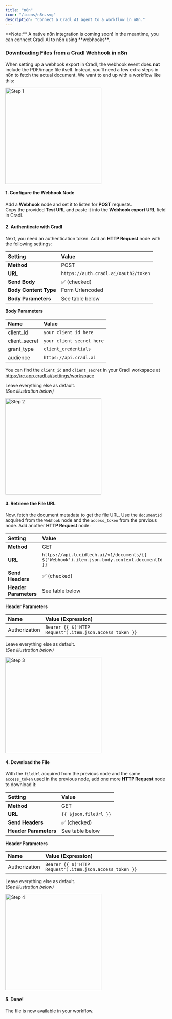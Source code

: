 ```yaml
---
title: "n8n"
icon: "/icons/n8n.svg"
description: "Connect a Cradl AI agent to a workflow in n8n."
---
```


<Info>
  **Note:** A native n8n integration is coming soon! In the meantime, you can connect Cradl AI to n8n using **webhooks**.
</Info>

### Downloading Files from a Cradl Webhook in n8n

When setting up a webhook export in Cradl, the webhook event does **not** include the PDF/image file itself. Instead, you’ll need a few extra steps in n8n to fetch the actual document. We want to end up with a workflow like this:

<img
  src="/images/image.png"
  alt="Step 1"
  height="300"
  className="rounded-lg"
/>

#### 1. Configure the Webhook Node

Add a **Webhook** node and set it to listen for **POST** requests.\
Copy the provided **Test URL** and paste it into the **Webhook export URL** field in Cradl.

#### 2. Authenticate with Cradl

Next, you need an authentication token. Add an **HTTP Request** node with the following settings:

| Setting               | Value                                |
| :-------------------- | :----------------------------------- |
| **Method**            | POST                                 |
| **URL**               | `https://auth.cradl.ai/oauth2/token` |
| **Send Body**         | ✅ (checked)                          |
| **Body Content Type** | Form Urlencoded                      |
| **Body Parameters**   | See table below                      |

**Body Parameters**

| Name          | Value                     |
| :------------ | :------------------------ |
| client_id     | `your client id here`     |
| client_secret | `your client secret here` |
| grant_type    | `client_credentials`      |
| audience      | `https://api.cradl.ai`    |

You can find the `client_id` and `client_secret` in your Cradl workspace at https://rc.app.cradl.ai/settings/workspace

Leave everything else as default.\
_(See illustration below)_

<img
  src="/images/image_2025-09-18_163456332.png"
  alt="Step 2"
  height="300"
  className="rounded-lg"
/>

#### 3. Retrieve the File URL

Now, fetch the document metadata to get the file URL. Use the `documentId` acquired from the `Webhook` node and the `access_token` from the previous node. Add another **HTTP Request** node:

| Setting               | Value                                                                                        |
| :-------------------- | :------------------------------------------------------------------------------------------- |
| **Method**            | GET                                                                                          |
| **URL**               | `https://api.lucidtech.ai/v1/documents/{{ $('Webhook').item.json.body.context.documentId }}` |
| **Send Headers**      | ✅ (checked)                                                                                  |
| **Header Parameters** | See table below                                                                              |

**Header Parameters**

| Name          | Value (Expression)                                      |
| :------------ | :------------------------------------------------------ |
| Authorization | `Bearer {{ $('HTTP Request').item.json.access_token }}` |

Leave everything else as default.\
_(See illustration below)_

<img
  src="/images/image_2025-09-18_162113231.png"
  alt="Step 3"
  height="300"
  className="rounded-lg"
/>

#### 4. Download the File

With the `fileUrl` acquired from the previous node and the same `access_token` used in the previous node, add one more **HTTP Request** node to download it:

| Setting               | Value                 |
| :-------------------- | :-------------------- |
| **Method**            | GET                   |
| **URL**               | `{{ $json.fileUrl }}` |
| **Send Headers**      | ✅ (checked)           |
| **Header Parameters** | See table below       |

**Header Parameters**

| Name          | Value (Expression)                                      |
| :------------ | :------------------------------------------------------ |
| Authorization | `Bearer {{ $('HTTP Request').item.json.access_token }}` |

Leave everything else as default.\
_(See illustration below)_

<img
  src="/images/image_2025-09-18_164117284.png"
  alt="Step 4"
  height="300"
  className="rounded-lg"
/>

#### 5. Done!

The file is now available in your workflow.